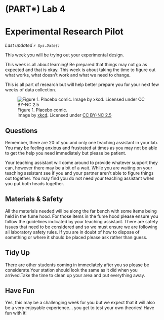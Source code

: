 # (PART\*) Lab 4 {-}

# Experimental Research Pilot {-}

*Last updated `r Sys.Date()`*

This week you will be trying out your experimental design.

This week is all about learning! Be prepared that things may not go as expected and that is okay. This week is about taking the time to figure out what works, what doesn\'t work and what we need to change.

This is all part of research but will help better prepare you for your next few weeks of data collection. 

![Figure 1. Placebo comic.<br />Image by [xkcd](https://xkcd.com/1526/). Licensed under [CC BY-NC 2.5](https://creativecommons.org/licenses/by-nc/2.5/)](figures_images/Lab4-Fig1.png)

## Questions {-}

Remember, there are 20 of you and only one teaching assistant in your lab. You may be feeling anxious and frustrated at times as you may not be able to get the help you need immediately but please be patient.

Your teaching assistant will come around to provide whatever support they can, however there may be a bit of a wait. While you are waiting on your teaching assistant see if you and your partner aren\'t able to figure things out together. You may find you do not need your teaching assistant when you put both heads together. 

## Materials & Safety {-}

All the materials needed will be along the far bench with some items being held in the fume hood. For those items in the fume hood please ensure you follow the guidelines indicated by your teaching assistant. There are safety issues that need to be considered and so we must ensure we are following all laboratory safety rules. If you are in doubt of how to dispose of something or where it should be placed please ask rather than guess.

## Tidy Up {-}

There are other students coming in immediately after you so please be considerate.Your station should look the same as it did when you arrived.Take the time to clean up your area and put everything away. 

## Have Fun {-}

Yes, this may be a challenging week for you but we expect that it will also be a very enjoyable experience… you get to test your own theories! Have fun with it! 